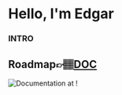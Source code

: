 # Hello, I'm Edgar

### INTRO


<SpotifyPlayer
  uri="hear@this:user:edgarcuppari:playlist:set/115824-8629008/"
  size="large"
  theme="black"
  view="list"
/>

Roadmap👉🏽[DOC](./doc) 
---
![Documentation at !](/banner.jpg  "Roadmap EC")
